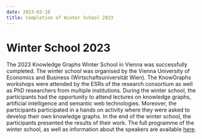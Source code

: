 ---
date: 2023-03-10
title: Completion of Winter School 2023
---

# Winter School 2023

The 2023 Knowledge Graphs Winter School in Vienna was successfully completed. The winter school was organised by the Vienna University of Economics and Business (Wirtschaftsuniversität Wien). The KnowGraphs workshops were attended by the ESRs of the research consortium as well as PhD researchers from multiple institutions. During the winter school, the participants had the opportunity to attend lectures on knowledge graphs, artificial intelligence and semantic web technologies. Moreover, the participants participated in a hands on activity where they were asked to develop their own knowledge graphs. In the end of the winter school, the participants presented the results of their work. The full programme of the winter school, as well as information about the speakers are available [here](/ws2023/).
